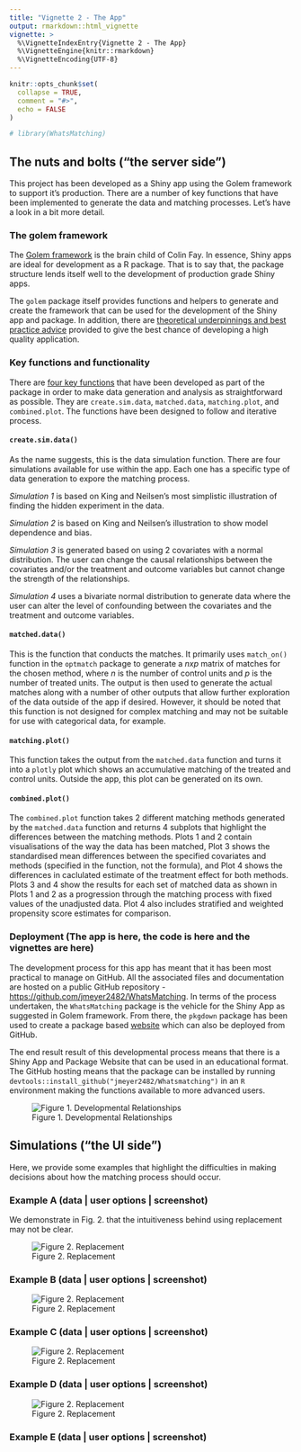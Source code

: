 ```yaml
---
title: "Vignette 2 - The App"
output: rmarkdown::html_vignette
vignette: >
  %\VignetteIndexEntry{Vignette 2 - The App}
  %\VignetteEngine{knitr::rmarkdown}
  %\VignetteEncoding{UTF-8}
---
```


```r
knitr::opts_chunk$set(
  collapse = TRUE,
  comment = "#>",
  echo = FALSE
)
```

```r
# library(WhatsMatching)
```


## The nuts and bolts (“the server side”)  

This project has been developed as a Shiny app using the Golem framework to support it's production. There are a number of key functions that have been implemented to generate the data and matching processes. Let's have a look in a bit more detail. 

### The golem framework  

The <a href="https://golemverse.org/" target="_blank">Golem framework</a> is the brain child of Colin Fay. In essence, Shiny apps are ideal for development as a R package. That is to say that, the package structure lends itself well to the development of production grade Shiny apps.  

The `golem` package itself provides functions and helpers to generate and create the framework that can be used for the development of the Shiny app and package. In addition, there are <a href="https://engineering-shiny.org/" target="_blank"> theoretical underpinnings and best practice advice</a> provided to give the best chance of developing a high quality application.

### Key functions and functionality  

There are <a href="https://jmeyer2482.github.io/WhatsMatching/reference/index.html" target="_blank">four key functions</a> that have been developed as part of the package in order to make data generation and analysis as straightforward as possible. They are `create.sim.data`, `matched.data`, `matching.plot`, and `combined.plot`. The functions have been designed to follow and iterative process.

#### `create.sim.data()`  

As the name suggests, this is the data simulation function. There are four simulations available for use within the app. Each one has a specific type of data generation to expore the matching process.  

*Simulation 1* is based on King and Neilsen's most simplistic illustration of finding the hidden experiment in the data.  

*Simulation 2* is based on King and Neilsen's illustration to show model dependence and bias.  

*Simulation 3* is generated based on using 2 covariates with a normal distribution. The user can change the causal relationships between the covariates and/or the treatment and outcome variables but cannot change the strength of the relationships.  

*Simulation 4* uses a bivariate normal distribution to generate data where the user can alter the level of confounding between the covariates and the treatment and outcome variables.  

#### `matched.data()`  

This is the function that conducts the matches. It primarily uses `match_on()` function in the `optmatch` package to generate a $n x p$ matrix of matches for the chosen method, where $n$ is the number of control units and $p$ is the number of treated units. The output is then used to generate the actual matches along with a number of other outputs that allow further exploration of the data outside of the app if desired. However, it should be noted that this function is not designed for complex matching and may not be suitable for use with categorical data, for example.  

#### `matching.plot()`  

This function takes the output from the `matched.data` function and turns it into a `plotly` plot which shows an accumulative matching of the treated and control units. Outside the app, this plot can be generated on its own.  

#### `combined.plot()`  

The `combined.plot` function takes 2 different matching methods generated by the `matched.data` function and returns 4 subplots that highlight the differences between the matching methods. Plots 1 and 2 contain visualisations of the way the data has been matched, Plot 3 shows the standardised mean differences between the specified covariates and methods (specified in the function, not the formula), and Plot 4 shows the differences in caclulated estimate of the treatment effect for both methods. Plots 3 and 4 show the results for each set of matched data as shown in Plots 1 and 2 as a progression through the matching process with fixed values of the unadjusted data. Plot 4 also includes stratified and weighted propensity score estimates for comparison.

### Deployment (The app is here, the code is here and the vignettes are here)  

The development process for this app has meant that it has been most practical to manage on GitHub. All the associated files and documentation are hosted on a public GitHub repository - <a href="https://github.com/jmeyer2482/WhatsMatching" target="_blank">https://github.com/jmeyer2482/WhatsMatching</a>. In terms of the process undertaken, the `WhatsMatching` package is the vehicle for the Shiny App as suggested in Golem framework. From there, the `pkgdown` package has been used to create a package based <a href="https://jmeyer2482.github.io/WhatsMatching/" target="_blank">website</a> which can also be deployed from GitHub.  

The end result result of this developmental process means that there is a Shiny App and Package Website that can be used in an educational format. The GitHub hosting means that the package can be installed by running `devtools::install_github("jmeyer2482/Whatsmatching")` in an `R` environment making the functions available to more advanced users.  

![Figure 1. Developmental Relationships](../man/figures/dev_relationships.png)

## Simulations (“the UI side”)  

Here, we provide some examples that highlight the difficulties in making decisions about how the matching process should occur.

### Example A (data | user options | screenshot)  

We demonstrate in Fig. 2. that the intuitiveness behind using replacement may not be clear.  



![Figure 2. Replacement](../man/figures/Ex-replacement.PNG)  

### Example B (data | user options | screenshot)  

![Figure 2. Replacement](../man/figures/Ex-fullyblocked.PNG)   


### Example C (data | user options | screenshot)  

![Figure 2. Replacement](../man/figures/Ex-ordering.PNG)   

### Example D (data | user options | screenshot)  


![Figure 2. Replacement](../man/figures/Ex-specification.PNG)  

### Example E (data | user options | screenshot)  


